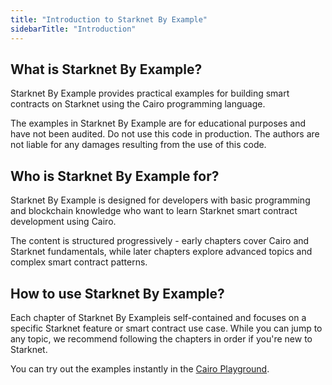 ```yaml
---
title: "Introduction to Starknet By Example"
sidebarTitle: "Introduction"
---
```


## What is Starknet By Example?

Starknet By Example provides practical examples for building smart contracts on Starknet using the Cairo programming language.

<Warning>
The examples in Starknet By Example are for educational purposes and have not been audited.
Do not use this code in production. The authors are not liable for any damages resulting from the use of this code.
</Warning>

## Who is Starknet By Example for?

Starknet By Example is designed for developers with basic programming and blockchain knowledge who want to learn Starknet smart contract development using Cairo.

The content is structured progressively - early chapters cover Cairo and Starknet fundamentals, while later chapters explore advanced topics and complex smart contract patterns.

## How to use Starknet By Example?

Each chapter of Starknet By Exampleis self-contained and focuses on a specific Starknet feature or smart contract use case.
While you can jump to any topic, we recommend following the chapters in order if you're new to Starknet.

You can try out the examples instantly in the [Cairo Playground](https://www.cairo-lang.org/cairovm/).


